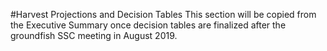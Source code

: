 <!-- **************HARVEST PROJECTIONS AND DECISION TABLE****************** -->
#Harvest Projections and Decision Tables
This section will be copied from the Executive Summary once decision tables are finalized after the 
groundfish SSC meeting in August 2019.

<!--
The forecasts of stock abundance and yield were developed using the final base model, with the forecasted projections of the OFL presented in Table \ref{tab:OFL_projection}. 


The forecasted projections of the OFL for each model are presented 
in Table \ref{tab:Decision_table_mod1}. 
-->




 



